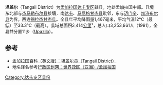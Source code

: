 {{Infobox Bangladesh district
| name                    = 坦蓋爾縣
| native_name             = টাঙ্গাইল জেলা
| image_skyline           = Entrance_of_Tangail.jpg
| image_alt               =
| image_caption           = [[坦蓋爾|坦蓋爾]]入口
| image_map               =Bangladesh Tangail District.png
| nickname                =Sareng
| motto                   =
| pushpin_label_position  =
| latd  = 24.30|latm  = |lats  = |latNS  =
| longd = 89.92|longm = |longs = |longEW =
| coordinates_type        =
| coordinates_display     = inline,title
| coordinates_footnotes   =
| division_name           = [[達卡專區|達卡專區]]
| established_title       =
| established_date        =
| seat_type               =
| seat                    =
| leader_party            =
| leader_title            =
| leader_name             =
| leader_title1           =
| leader_name1            =
| area_footnotes          =
| area_total_km2          = 3414
| area_metro_km2          =
| area_note               =
| elevation_footnotes     =
| elevation_m             =
| population_footnotes    =
| population_total        = 3253961
| population_as_of        = 1991
| population_rank         =
| population_demonym      =
| population_note         =
| literacy_rate           = 29.6%
| postal_code             =
| coast_km                =
| maplink                 =
| website                 = [http://moderntangail.com/index.php moderntangail.com]
| footnotes               =
}}
'''坦盖尔'''（Tangail District）为[[孟加拉国|孟加拉国]][[達卡專區|达卡专区]]辖县，地处孟加拉国中部。县境东北部与[[杰马勒布尔县|杰马勒布尔县]]接壤，南[[达卡县|达卡]]、[[马尼格甘杰县|马尼格甘杰县]]毗邻，东与[[迈门辛县|迈门辛]]、[[加济布尔县|加济布尔县]]为界，西连[[锡拉杰甘杰县|锡拉杰甘杰县]]。全县年平均降雨量1,467毫米，平均气温12°C（最低）至33.3°C（最高）。县域总面积3,414[[平方千米|公里]]²，总人口3,253,961人（1991），全县共分置11乡（[[乌帕齐拉|Upazila]]）。

== 参考 ==
* [https://web.archive.org/web/20120227121307/http://www.banglapedia.org/httpdocs/HT/T_0043.HTM 孟加拉国百科（英文版）：坦盖尔县（Tangail District）]
* 地名译名参考[http://www.xzqh.org/old/waiguo/asia/1021.htm 行政区划网：世界政区（亚洲）/孟加拉国]{{Wayback|url=http://www.xzqh.org/old/waiguo/asia/1021.htm |date=20120217212028 }}

[[Category:达卡专区县份|Category:达卡专区县份]]

{{孟加拉国行政区划}}